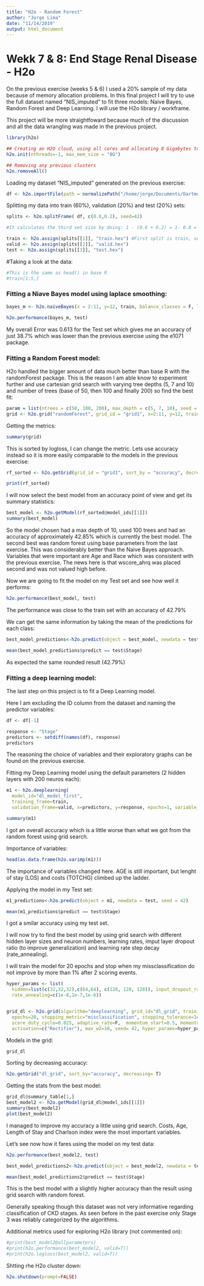 ```yaml
---
title: "H2o - Random Forest"
author: "Jorge Lima"
date: "11/14/2019"
output: html_document
---
```



# Wekk 7 & 8: End Stage Renal Disease - H2o

On the previous exercise (weeks 5 & 6) I used a 20% sample of my data because of memory allocation problems. In this final project I will try to use the full dataset named "NIS_imputed" to fit three models: Naive Bayes, Random Forest and Deep Learning. I will use the H2o library / workframe.

This project will be more straightfoward because much of the discussion and all the data wrangling was made in the previous project.


```r
library(h2o)

## Creating an H2O cloud, using all cores and allocating 8 Gigabytes to memory 
h2o.init(nthreads=-1, max_mem_size = "8G")

## Removing any previous clusters
h2o.removeAll() 
```

Loading my dataset "NIS_imputed" generated on the previous exercise:

```r
df <- h2o.importFile(path = normalizePath("/home/jorge/Documents/Dartmouth_Fall_2019/Independent_Study_Prof_Ramesh/Renal_Class_HCUP/NIS_imputed.csv"))
```

Splitting my data into train (60%), validation (20%) and test (20%) sets:

```r
splits <- h2o.splitFrame( df, c(0.6,0.2), seed=42)    

#It calculates the third set size by doing: 1 - (0.6 + 0.2) = 1- 0.8 = 0.2

train <- h2o.assign(splits[[1]], "train.hex") #First split is train, second is validation, last one is test   
valid <- h2o.assign(splits[[2]], "valid.hex") 
test <- h2o.assign(splits[[3]], "test.hex")     
```

#Taking a look at the data:
```r
#This is the same as head() in base R
#train[1:5,]
```

### Fitting a Niave Bayes model using laplace smoothing:

```r
bayes_m <- h2o.naiveBayes(x = 2:11, y=12, train, balance_classes = F, laplace = 3, seed = 42)
```


```r
h2o.performance(bayes_m, test)
```

My overall Error was 0.613 for the Test set which gives me an accuracy of just 38.7% which was lower than the previous exercise using the e1071 package.



### Fitting a Random Forest model:

H2o handled the bigger amount of data much better than base R with the randomForest package. This is the reason I am able know to experiment further and use cartesian grid search with varying tree depths (5, 7 and 10) and number of trees (base of 50, then 100 and finally 200) so find the best fit:

```r
param = list(ntrees = c(50, 100, 200), max_depth = c(5, 7, 10), seed = 42)
grid <- h2o.grid("randomForest", grid_id = "grid1", x=2:11, y=12, training_frame = train, validation_frame = valid, hyper_params = param, balance_classes = TRUE)
```

Getting the metrics:
```r
summary(grid)
```
This is sorted by logloss, I can change the metric. Lets use accuracy instead so it is more easily comparable to the models in the previous exercise:

```r
rf_sorted <- h2o.getGrid(grid_id = "grid1", sort_by = "accuracy", decreasing = T)

print(rf_sorted)
```

I will now select the best model from an accuracy point of view and get its summary statistics:

```r
best_model <- h2o.getModel(rf_sorted@model_ids[[1]])
summary(best_model)
```

So the model chosen had a max depth of 10, used 100 trees and had an accuracy of approximately 42.85% which is currently the best model. The second best was random forest using base parameters from the last exercise. This was considerably better than the Naive Bayes approach. Variables that were important are Age and Race which was consistent with the previous exercise. The news here is that wscore_ahrq was placed second and was not valued high before. 



Now we are going to fit the model on my Test set and see how well it performs:

```r
h2o.performance(best_model, test)
```

The performance was close to the train set with an accuracy of 42.79%


We can get the same information by taking the mean of the predictions for each class:
```r
best_model_predictions<-h2o.predict(object = best_model, newdata = test)

mean(best_model_predictions$predict == test$Stage)
```
As expected the same rounded result (42.79%)



### Fitting a deep learning model:

The last step on this project is to fit a Deep Learning model.

Here I am excluding the ID column from the dataset and naming the predictor variables:
```r
df <- df[-1]

response <- "Stage"
predictors <- setdiff(names(df), response)
predictors
```

The reasoning the choice of variables and their exploratory graphs can be found on the previous exercise.

Fitting my Deep Learning model using the default parameters (2 hidden layers with 200 neuros each):

```r
m1 <- h2o.deeplearning(
  model_id="dl_model_first", 
  training_frame=train, 
  validation_frame=valid, x=predictors, y=response, epochs=1, variable_importances=T, seed = 42)
```

```r
summary(m1)
```

I got an overall accuracy which is a little worse than what we got from the random forest using grid search.


Importance of variables:

```r
head(as.data.frame(h2o.varimp(m1)))
```

The importance of variables changed here. AGE is still important, but lenght of stay (LOS) and costs (TOTCHG) climbed up the ladder.


Applying the model in my Test set:
```r
m1_predictions<-h2o.predict(object = m1, newdata = test, seed = 42)

mean(m1_predictions$predict == test$Stage)
```

I got a smilar accuracy using my test set.



I will now try to find the best model by using grid search with different hidden layer sizes and neuron numbers, learning rates, imput layer dropout ratio (to improve generalization) and learning rate step decay (rate_annealing).

I will train the model for 20 epochs and stop when my missclassification do not improve by more than 1% after 2 scoring events.

```r
hyper_params <- list(
  hidden=list(c(32,32,32),c(64,64), c(128, 128, 128)), input_dropout_ratio=c(0,0.1), rate=c(0.01,0.05),
  rate_annealing=c(1e-8,1e-7,1e-6))


grid_dl <- h2o.grid(algorithm="deeplearning", grid_id="dl_grid", training_frame=train, validation_frame=valid, x=predictors, y=response,
  epochs=20, stopping_metric="misclassification", stopping_tolerance=1e-2, stopping_rounds=2, score_validation_samples=10000,
  score_duty_cycle=0.025, adaptive_rate=F,  momentum_start=0.5, momentum_stable=0.9, momentum_ramp=1e7, l1=1e-5,l2=1e-5,
  activation=c("Rectifier"), max_w2=10, seed= 42, hyper_params=hyper_params)

```

Models in the grid:
```r
grid_dl
```

Sorting by decreasing accuracy:
```r
h2o.getGrid("dl_grid", sort_by="accuracy", decreasing= T)
```

Getting the stats from the best model:
```r
grid_dl@summary_table[1,]
best_model2 <- h2o.getModel(grid_dl@model_ids[[1]])
summary(best_model2)
plot(best_model2)
```

I managed to improve my accuracy a little using grid search. Costs, Age, Length of Stay and Charlson index were the most important variables. 

Let's see now how it fares using the model on my test data:

```r
h2o.performance(best_model2, test)
```


```r
best_model_predictions2<-h2o.predict(object = best_model2, newdata = test, seed =42)

mean(best_model_predictions2$predict == test$Stage)
```

This is the best model with a slightly higher accuracy than the result using grid search with random forest. 

Generally speaking though this dataset was not very informative regarding classification of CKD stages. As seen before in the past exercise only Stage 3 was reliably categorized by the algorithms.



Additional metrics used for exploring H2o library (not commented on):
```r
#print(best_model2@allparameters)
#print(h2o.performance(best_model2, valid=T))
#print(h2o.logloss(best_model2, valid=T))
```

Shtting rhe H2o cluster down:

```r
h2o.shutdown(prompt=FALSE)
```


